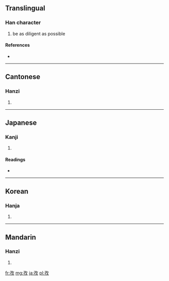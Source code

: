 ==Translingual==

===Han character===
{{Han char|rn=39|rad=子|as=04|sn=7|four=1844<sub>0</sub>|canj=弓木人大 (NDOK)}}

# be as diligent as possible

====References====
* {{Han ref|kx=0278.100|dkj=06951|dj=0546.030|hdz=21012.020|uh=5B5C|ud=23388|bh=A7B6|bd=42934}}

----

==Cantonese==

===Hanzi===
{{yue-hanzi|jyut=|y=ji1}}

# {{defn|lang=yue|sort=子04}}

----

==Japanese==

===Kanji===
{{ja-kanji|grade=|rs=子04}}

# {{defn|lang=ja|sort=子04}}

====Readings====
* {{ja-readings|on=[[し]] (shi)|kun=[[つとめる]] (tsutomeru)}}

----

==Korean==

===Hanja===
{{ko-hanja|hangeul=자|rv=ja|mr=cha}}

# {{defn|lang=ko|sort=子04}}

----

==Mandarin==

===Hanzi===
{{cmn-hanzi|pin=[[xùn]] ([[xun4]]), [[zī]] ([[zi1]])|wg=hsün<sup>4</sup>, tzu<sup>1</sup>}}

# {{defn|lang=cmn|sort=子04}}

[[fr:孜]]
[[mg:孜]]
[[ja:孜]]
[[pl:孜]]